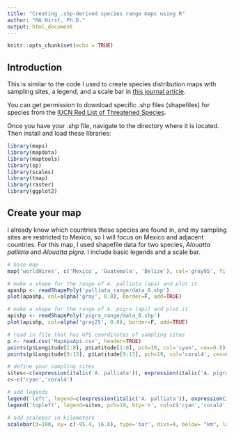 ```yaml
---
title: "Creating .shp-derived species range maps using R"
author: "MA Hirst, Ph.D."
output: html_document
---
```


```r
knitr::opts_chunk$set(echo = TRUE)
```

## Introduction

This is similar to the code I used to create species distribution maps with sampling sites, a legend, and a scale bar in [this journal article](https://onlinelibrary.wiley.com/doi/full/10.1002/ajp.23538).

You can get permission to download specific .shp files (shapefiles) for species from the [IUCN Red List of Threatened Species](https://www.iucnredlist.org).

Once you have your .shp file, navigate to the directory where it is located. Then install and load these libraries:

```r
library(maps)
library(mapdata)
library(maptools)
library(sp)
library(scales)
library(tmap)
library(raster)
library(ggplot2) 
```

## Create your map

I already know which countries these species are found in, and my sampling sites are restricted to Mexico, so I will focus on Mexico and adjacent countries. For this map, I used shapefile data for two species, *Alouatta palliata* and *Alouatta pigra*. I include basic legends and a scale bar.


```r

# base map
map('worldHires', c('Mexico', 'Guatemala', 'Belize'), col='gray95', fill=T, xlim=c(-95.5,-84.5), ylim=c(16.5,21.5))

# make a shape for the range of A. palliata (apa) and plot it
apashp <- readShapePoly('palliata_range/data_0.shp')
plot(apashp, col=alpha('gray', 0.8), border=F, add=TRUE)

# make a shape for the range of A. pigra (api) and plot it
apishp <- readShapePoly('pigra_range/data_0.shp')
plot(apishp, col=alpha('gray25', 0.8), border=F, add=TRUE)

# read in file that has GPS coordinates of sampling sites
p <- read.csv('MapApaApi.csv', header=TRUE) 
points(p$Longitude[1:8], p$Latitude[1:8], pch=19, col='cyan', cex=0.8)
points(p$Longitude[9:13], p$Latitude[9:13], pch=19, col='coral4', cex=0.8)

# define your sampling sites
sites<-c(expression(italic('A. palliata')), expression(italic('A. pigra')))
c<-c('cyan','coral4')

# add legends
legend('left', legend=c(expression(italic('A. palliata')), expression(italic('A. pigra'))), pch=15, bty='n', col=c('gray','gray25'), cex=1.0)
legend('topleft', legend=sites, pch=19, bty='n', col=c('cyan','coral4'), cex=1.0)

# add scalebar in kilometers
scalebar(d=100, xy= c(-95.4, 16.8), type='bar', divs=4, below= "km", lonlat=T, lwd=0.8, cex=0.7)
```
